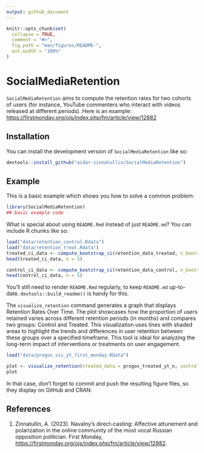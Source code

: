 ```yaml
---
output: github_document
---
```


<!-- README.md is generated from README.Rmd. Please edit that file -->

```r
knitr::opts_chunk$set(
  collapse = TRUE,
  comment = "#>",
  fig.path = "man/figures/README-",
  out.width = "100%"
)
```

# SocialMediaRetention

<!-- badges: start -->
<!-- badges: end -->

`SocialMediaRetention` aims to compute the retention rates for two cohorts of users (for instance, YouTube commenters who interact with videos released at different periods). Here is an example: <https://firstmonday.org/ojs/index.php/fm/article/view/12882>

## Installation

You can install the development version of `SocialMediaRetention` like so:

``` r
devtools::install_github("aidar-zinnatullin/SocialMediaRetention")
```

## Example

This is a basic example which shows you how to solve a common problem:

```r
library(SocialMediaRetention)
## basic example code
```

What is special about using `README.Rmd` instead of just `README.md`? You can include R chunks like so:

```r
load("data/retention_control.Rdata")
load("data/retention_treat.Rdata")
treated_ci_data <- compute_bootstrap_ci(retention_data_treated, n_bootstrap = 100, confidence_intervals = 0.95)
head(treated_ci_data, n = 5)
```

```r
control_ci_data <- compute_bootstrap_ci(retention_data_control, n_bootstrap = 100, confidence_intervals = 0.95)
head(control_ci_data, n = 5)
```
You'll still need to render `README.Rmd` regularly, to keep `README.md` up-to-date. `devtools::build_readme()` is handy for this.

The `visualize_retention` command generates a graph that displays Retention Rates Over Time. The plot showcases how the proportion of users retained varies across different retention periods (in months) and compares two groups: Control and Treated. This visualization uses lines with shaded areas to highlight the trends and differences in user retention between these groups over a specified timeframe. This tool is ideal for analyzing the long-term impact of interventions or treatments on user engagement.

```r
load("data/progov_vis_yt_first_monday.RData")
```

```r
plot <- visualize_retention(treated_data = progov_treated_yt_n, control_data = progov_control_yt_n)
plot
```

In that case, don't forget to commit and push the resulting figure files, so they display on GitHub and CRAN.

## References

1. Zinnatullin, A. (2023). Navalny’s direct-casting: Affective attunement and polarization in the online community of the most vocal Russian opposition politician. First Monday, <https://firstmonday.org/ojs/index.php/fm/article/view/12882>.

